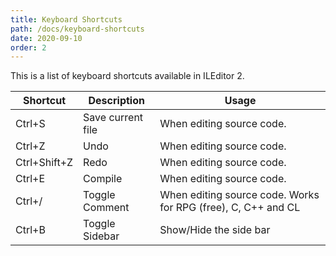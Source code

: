 ```yaml
---
title: Keyboard Shortcuts
path: /docs/keyboard-shortcuts
date: 2020-09-10
order: 2
---
```


This is a list of keyboard shortcuts available in ILEditor 2.

| Shortcut | Description | Usage |
|--------------|-------------------|---------------------------|
| Ctrl+S | Save current file | When editing source code. |
| Ctrl+Z | Undo | When editing source code. |
| Ctrl+Shift+Z | Redo | When editing source code. |
| Ctrl+E | Compile | When editing source code. |
| Ctrl+/ | Toggle Comment | When editing source code. Works for RPG (free), C, C++ and CL |
| Ctrl+B | Toggle Sidebar | Show/Hide the side bar |

